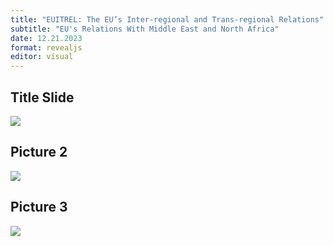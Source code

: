 ```yaml
---
title: "EUITREL: The EU’s Inter-regional and Trans-regional Relations"
subtitle: "EU's Relations With Middle East and North Africa"
date: 12.21.2023
format: revealjs
editor: visual
---
```


## Title Slide

![](/lecture/images/2023-2024 Autumn/Ferit Belder 2023 Autumn/Yeşil ile Küre Simgesi Gençlik Ağı Konferansı Afiş (57).png)

## Picture 2

![](/lecture/images/2023-2024 Autumn/Ferit Belder 2023 Autumn/WhatsApp Image 2023-12-21 at 11.01.46 AM.jpeg)

## Picture 3

![](/lecture/images/2023-2024 Autumn/Ferit Belder 2023 Autumn/WhatsApp Image 2023-12-21 at 11.01.47 AM (1).jpeg)
